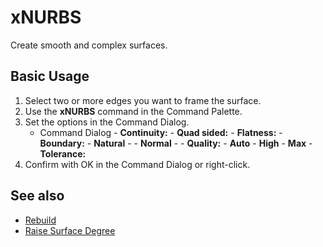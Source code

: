 

# xNURBS

<Reference shortcut="" command="xNURBS" buttonIcon="-"/>

Create smooth and complex surfaces.

## Basic Usage

1. Select two or more edges you want to frame the surface.
2. Use the **xNURBS** command in the Command Palette.
3. Set the options in the Command Dialog.
    - <Kst>Command Dialog</Kst>
          - **Continuity:** 
          - **Quad sided:** 
          - **Flatness:** 
          - **Boundary:** 
                - **Natural** - 
                - **Normal** - 
          - **Quality:**
                - **Auto**
                - **High**
                - **Max**
          - **Tolerance:**
5. Confirm with OK in the Command Dialog or right-click.

<VideoPlayer fileName="rebuild-face"/>

## See also
- [Rebuild](rebuild)
- [Raise Surface Degree](raise-surface-degree)